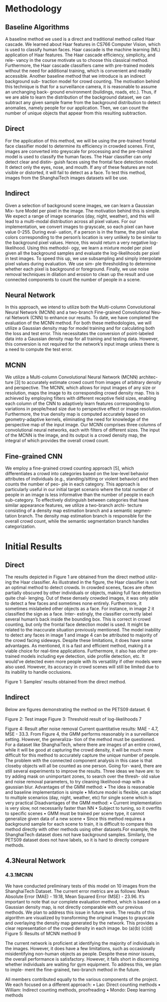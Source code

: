 # Methodology

## Baseline Algorithms
A baseline method we used is a direct and traditional method called Haar
cascade. We learned about Haar features in CS766 Computer Vision, which
is used to classify human faces. Haar cascade is the machine learning (ML)
application of Haar features. The Haar cascade efficiency, simplicity, and rele-
vancy in the course motivate us to choose this classical method. Furthermore,
the Haar cascade classifiers came with pre-trained models without the need for
additional training, which is convenient and readily accessible.
Another baseline method that we introduce is an indirect background sub-
traction model for crowd counting. The motivation behind this technique is
that for a surveillance camera, it is reasonable to assume an unchanging back-
ground environment (buildings, roads, etc.). Thus, if we are able to learn the
distribution of the background dataset, we can subtract any given sample frame
from the background distribution to detect anomalies, namely people for our
application. Then, we can count the number of unique objects that appear
from this resulting subtraction.

## Direct
For the application of this method, we will be using the pre-trained frontal
face classifier model to determine its efficiency in crowded scenes. First, images
are converted into greyscale for processing and the pre-trained model is used to
classify the human faces. The Haar classifier can only detect clear and distin-
guish faces using the frontal face detection model. It detect only the eyes, 
nose, and mouth. If any of these features are not visible or distorted, it will fail to
detect as a face. To test this method, images from the ShanghaiTech images
datasets will be use.

## Indirect
Given a selection of background scene images, we can learn a Gaussian Mix-
ture Model per pixel in the image. The motivation behind this is simple. We
expect a range of image scenarios (day, night, weather), and this will lead to
a multi-modal distribution across all pixel values. For our implementation, we
convert images to grayscale, so each pixel can have value 0-255. During eval-
uation, if a person is in the frame, the pixel value colors corresponding to the
person’s location is very unlikely to be similar to the background pixel values.
Hence, this would return a very negative log-likelihood. Using this methodol-
ogy, we learn a mixture model per pixel given all the background samples and
evaluate the log-likelihoods per pixel in test images. To speed this up, we use
subsampling and simply interpolate pixel values during evaluation. We use sim-
ple thresholding to determine whether each pixel is background or foreground.
Finally, we use noise removal techniques in dilation and erosion to clean up the
result and use connected components to count the number of people in a scene. 
 
## Neural Network
In this approach, we intend to utilize both the Multi-column Convolutional
Neural Network (MCNN) and a two-branch Fine-grained Convolutional Neu-
ral Network (CNN) to enhance our results. To date, we have completed the
evaluation of the MCNN method.
For both these methodologies, we will utilize a Gaussian density map for
model training and for calculating both the loss and test error. This necessitates
the conversion of point-labeled data into a Gaussian density map for all training
and testing data. However, this conversion is not required for the network’s
input image unless there is a need to compute the test error.

## MCNN
We utilize a Multi-column Convolutional Neural Network (MCNN) architec-
ture [3] to accurately estimate crowd count from images of arbitrary density and
perspective. The MCNN, which allows for input images of any size or resolution,
maps the image to its corresponding crowd density map. This is achieved by
employing filters with different receptive field sizes, enabling each column of the
CNN to adaptively learn features corresponding to variations in people/head
size due to perspective effect or image resolution. Furthermore, the true density
map is computed accurately based on geometry-adaptive kernels, eliminating
the need for knowledge of the perspective map of the input image. Our MCNN
comprises three columns of convolutional neural networks, each with filters of
different sizes. The input of the MCNN is the image, and its output is a crowd
density map, the integral of which provides the overall crowd count.

## Fine-grained CNN
We employ a fine-grained crowd counting approach [5], which differentiates
a crowd into categories based on the low-level behavior attributes of individuals
(e.g., standing/sitting or violent behavior) and then counts the number of peo-
ple in each category. This approach is particularly useful in our initial target
scenario where the total number of people in an image is less informative than
the number of people in each sub-category. To effectively distinguish between
categories that have similar appearance features, we utilize a two-branch archi-
tecture consisting of a density map estimation branch and a semantic segmen-
tation branch. The density map estimation branch is responsible for the overall
crowd count, while the semantic segmentation branch handles categorization.

# Initial Results
## Direct
The results depicted in Figure 1 are obtained from the direct method utiliz-
ing the Haar classifier. As illustrated in the figure, the Haar classifier is not an
optimal method to detect crowds. In crowded scenes, faces are often partially
obscured by other individuals or objects, making full face detection quite chal-
lenging. Out of these densely crowded images, it was only able to detect a few
faces and sometimes none entirely. Furthermore, it sometimes mislabeled other
objects as a face. For instance, in image 2 it classified the sign as a face. Inter-
estingly, the classifier correctly label several human’s back inside the bounding
box. This is correct in crowd counting, but only the frontal face detection model
is used. It might be related to the inaccurate situation previously mentioned.
The model inability to detect any faces in image 1 and image 4 can be attributed
to majority of the crowd facing sideways.
Despite these limitations, it does have some advantages. As mentioned, it is
a fast and efficient method, making it a viable choice for real-time applications.
Furthermore, it also has other pre-trained models including eye detection, side
profile detection, etc. It would’ve detected even more people with its versatility
if other models were also used. However, its accuracy in crowd scenes will still
be limited due to its inability to handle occlusions.

Figure 1: Samples’ results obtained from the direct method.

## Indirect
Below are figures demonstrating the method on the PETS09 dataset.
6

Figure 2: Test image
Figure 3: Threshold result of log-likelihoods
7

Figure 4: Result after noise removal
Current quantitative results: MAE - 4.7, MSE - 33.3. From Figure 4, the
GMM performs reasonably in a surveillance setting. However, the generaliza-
tion of the method must be questioned. For a dataset like ShanghaiTech, where
there are images of an entire crowd, while it will be good at capturing the crowd
density, it will be much more difficult for this method to accurately capture the
unique number of people. The problem with the connected component analysis
in this case is that closeby objects will all be counted as one person. Going for-
ward, there are still several experiments to improve the results. Three ideas we
have are: to try adding mask on unimportant zones, to search over the thresh-
old value and noise removal parameters, to try cleaning likelihood-map with a
gaussian blur.
Advantages of the GMM method:
• The idea is reasonable and baseline implementation is simple
• Mixture model is flexible, can adapt to multiple scenarios (day, night,
weather, etc) for single scene which is very practical
Disadvantages of the GMM method:
• Current implementation is very slow, not necessarily faster than NN
• Subject to tuning, so it overfits to specific scenes
• GMM must be trained per scene type, it cannot generalize given data of
a new scene
• Since this method requires a background sample for each scene to train,
it is difficult to compare this method directly with other methods using
other datasets.For example, the ShanghaiTech dataset does not have
background samples. Similarly, the PETS09 dataset does not have labels,
so it is hard to directly compare methods.
## 4.3Neural Network
### 4.3.1MCNN
We have conducted preliminary tests of this model on 10 images from the
ShanghaiTech Dataset. The current error metrics are as follows: Mean Absolute
Error (MAE) - 19.18, Mean Squared Error (MSE) - 23.96. It’s important to note
that our complete evaluation method, which is based on a Gaussian density map,
is not directly comparable with our previous methods. We plan to address this
issue in future work.
The results of this algorithm are visualized by transforming the original
images to grayscale and overlaying the density map generated by the network.
This provides a clear representation of the crowd density in each image.
bo
(a)(b)
(c)(d)
Figure 5: Results of MCNN method
9

The current network is proficient at identifying the majority of individuals
in the images. However, it does have a few limitations, such as occasionally
misidentifying non-human objects as people. Despite these minor issues, the
overall performance is satisfactory. However, it falls short in discerning whether
individuals are waiting for gym equipment. To address this, we plan to imple-
ment the fine-grained, two-branch method in the future.

All members contributed equally to the various components of the project.
We each focused on a different approach:
• Lao: Direct counting methods
• William: Indirect counting methods, proofreading
• Mondo: Deep learning methods
